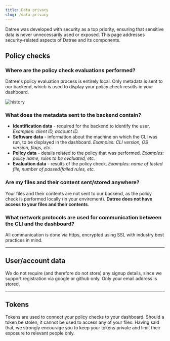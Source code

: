 ```yaml
---
title: Data privacy
slug: /data-privacy
---
```


Datree was developed with security as a top priority, ensuring that sensitive data is never unnecessarily used or exposed.
This page addresses security-related aspects of Datree and its components.


## Policy checks

### Where are the policy check evaluations performed?
Datree's policy evaluation process is entirely local. Only metadata is sent to our backend, which is used to display your policy check results in your dashboard.  

![history](/img/data-privacy/1.png)

### What does the metadata sent to the backend contain?
- **Identification data** - required for the backend to identify the user. *Examples: client ID, account ID.*
- **Software data** - information about the machine on which the CLI was run, to be displayed in the dashboard. *Examples: CLI version, OS version, flags, etc.*
- **Policy data** - details related to the policy that was performed. *Examples: policy name, rules to be evaluated, etc.*
- **Evaluation data** - results of the policy check. *Examples: name of tested file, number of passed/failed rules, etc.*

### Are my files and their content sent/stored anywhere?
Your files and their contents are not sent to our backend, as the policy check is performed locally (in your envirement). **Datree does not have access to your files and their contents**.

### What network protocols are used for communication between the CLI and the dashboard?
All communication is done via https, encrypted using SSL with industry best practices in mind.

---

## User/account data
We do not require (and therefore do not store) any signup details, since we support registration via google or github only. Only your email address is stored.

---

## Tokens
Tokens are used to connect your policy checks to your dashboard. Should a token be stolen, it cannot be used to access any of your files. Having said that, we strongly encourage you to keep your tokens private and limit their exposure to relevant people only.
